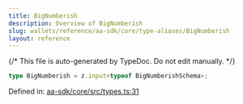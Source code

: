 ```yaml
---
title: BigNumberish
description: Overview of BigNumberish
slug: wallets/reference/aa-sdk/core/type-aliases/BigNumberish
layout: reference
---
```


{/* This file is auto-generated by TypeDoc. Do not edit manually. */}

```ts
type BigNumberish = z.input<typeof BigNumberishSchema>;
```

Defined in: [aa-sdk/core/src/types.ts:31](https://github.com/alchemyplatform/aa-sdk/blob/dc58c113ff1eeb06d4b3f76c505cbbaad47db8fc/aa-sdk/core/src/types.ts#L31)
